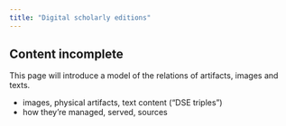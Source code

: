 ```yaml
---
title: "Digital scholarly editions"
---
```



:::{.callout-caution}
## Content incomplete

This page will introduce a model of the relations of artifacts, images and texts.
:::


- images, physical artifacts, text content ("DSE triples")
- how they're managed, served, sources